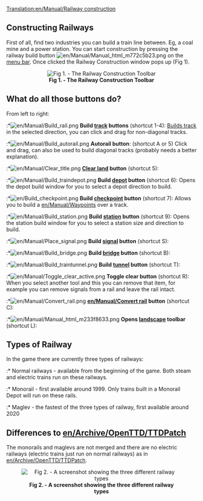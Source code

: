 [[Translation:en/Manual/Railway construction]]
==Constructing Railways==
First of all, find two industries you can build a train line between. Eg, a coal mine and a power station. You can start construction by pressing the railway build button [[File:en/Manual/Manual html m772c5b23.png]] on the [[en/Manual/Game interface|menu bar]]. Once clicked the Railway Construction window pops up (Fig 1).

<center>[[File:en/Railray construction window.png|center|frame|'''Fig 1. - The Railway Construction Toolbar''']]
</center>

==What do all those buttons do?==
From left to right:
:*[[File:en/Manual/Build rail.png]] '''Build [[en/Manual/Base Set/Railways|track]] buttons''' (shortcut 1-4): [[en/Manual/Building tracks|Builds track]] in the selected direction, you can click and drag for non-diagonal tracks.
:*[[File:en/Manual/Build autorail.png]] '''Autorail button''': (shortcut A or 5) Click and drag, can also be used to build diagonal tracks (probably needs a better explanation).
:*[[File:en/Manual/Clear title.png]] '''[[en/Manual/Landscaping|Clear land]] button''' (shortcut 5):
:*[[File:en/Manual/Build traindepot.png]] '''Build [[en/Manual/Depots|depot]] button''' (shortcut 6): Opens the depot build window for you to select a depot direction to build.
:*[[File:en/Build checkpoint.png]] '''Build [[en/Manual/Waypoints|checkpoint]] button''' (shortcut 7): Allows you to build a [[en/Manual/Waypoints]] over a track.
:*[[File:en/Manual/Build station.png]] '''Build [[en/Manual/Stations|station]] button''' (shortcut 9): Opens the station build window for you to select a station size and direction to build.
:*[[File:en/Manual/Place signal.png]] '''Build [[en/Manual/Signals|signal]] button''' (shortcut S):
:*[[File:en/Manual/Build bridge.png]] '''Build [[en/Manual/Bridges|bridge]] button''' (shortcut B):
:*[[File:en/Manual/Build traintunnel.png]] '''Build [[en/Manual/Tunnels|tunnel]] button''' (shortcut T):
:*[[File:en/Manual/Toggle clear active.png]] '''Toggle clear button''' (shortcut R): When you select another tool and this you can remove that item, for example you can remove signals from a rail and leave the rail intact.
:*[[File:en/Manual/Convert rail.png]] '''[[en/Manual/Convert rail]] button''' (shortcut C): 
:*[[File:en/Manual/Manual html m233f8633.png]] '''Opens [[en/Manual/Landscaping|landscape]] toolbar''' (shortcut L):

==Types of Railway==
In the game there are currently three types of railways: 
:* Normal railways - available from the beginning of the game. Both steam and electric trains run on these railways.
:* Monorail - first available around 1999. Only trains built in a Monorail Depot will run on these rails.
:* Maglev - the fastest of the three types of railway, first available around 2020

==Differences to [[en/Archive/OpenTTD/TTDPatch]]==
The monorails and maglevs are not merged and there are no electric railways (electric trains just run on normal railways) as in [[en/Archive/OpenTTD/TTDPatch]].

<center>[[File:en/Types of railway.png|center|frame|'''Fig 2. - A screenshot showing the three different railway types''']]</center>